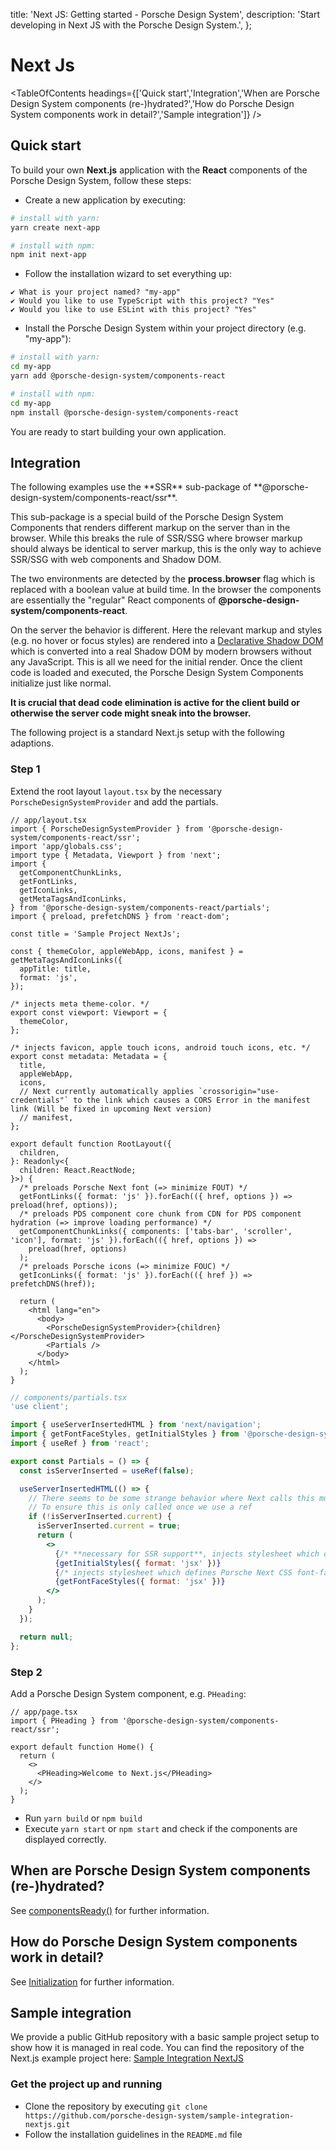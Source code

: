 
  title: 'Next JS: Getting started - Porsche Design System',
  description: 'Start developing in Next JS with the Porsche Design System.',
};

# Next Js

<TableOfContents headings={['Quick start','Integration','When are Porsche Design System components (re-)hydrated?','How do Porsche Design System components work in detail?','Sample integration']} />

## Quick start

To build your own **Next.js** application with the **React** components of the Porsche Design System, follow these
steps:

- Create a new application by executing:

```bash
# install with yarn:
yarn create next-app

# install with npm:
npm init next-app
```

- Follow the installation wizard to set everything up:

```
✔ What is your project named? "my-app"
✔ Would you like to use TypeScript with this project? "Yes"
✔ Would you like to use ESLint with this project? "Yes"
```

- Install the Porsche Design System within your project directory (e.g. "my-app"):

```bash
# install with yarn:
cd my-app
yarn add @porsche-design-system/components-react

# install with npm:
cd my-app
npm install @porsche-design-system/components-react
```

You are ready to start building your own application.

## Integration

<Notification heading="Attention" state="warning">
  The following examples use the **SSR** sub-package of **@porsche-design-system/components-react/ssr**.

This sub-package is a special build of the Porsche Design System Components that renders different markup on the server
than in the browser. While this breaks the rule of SSR/SSG where browser markup should always be identical to server
markup, this is the only way to achieve SSR/SSG with web components and Shadow DOM.

The two environments are detected by the **process.browser** flag which is replaced with a boolean value at build time.
In the browser the components are essentially the "regular" React components of
**@porsche-design-system/components-react**.

On the server the behavior is different. Here the relevant markup and styles (e.g. no hover or focus styles) are
rendered into a [Declarative Shadow DOM](https://web.dev/declarative-shadow-dom) which is converted into a real Shadow
DOM by modern browsers without any JavaScript. This is all we need for the initial render. Once the client code is
loaded and executed, the Porsche Design System Components initialize just like normal.

**It is crucial that dead code elimination is active for the client build or otherwise the server code might sneak into
the browser.**

</Notification>

The following project is a standard Next.js setup with the following adaptions.

### Step 1

Extend the root layout `layout.tsx` by the necessary `PorscheDesignSystemProvider` and add the partials.

```tsx
// app/layout.tsx
import { PorscheDesignSystemProvider } from '@porsche-design-system/components-react/ssr';
import 'app/globals.css';
import type { Metadata, Viewport } from 'next';
import {
  getComponentChunkLinks,
  getFontLinks,
  getIconLinks,
  getMetaTagsAndIconLinks,
} from '@porsche-design-system/components-react/partials';
import { preload, prefetchDNS } from 'react-dom';

const title = 'Sample Project NextJs';

const { themeColor, appleWebApp, icons, manifest } = getMetaTagsAndIconLinks({
  appTitle: title,
  format: 'js',
});

/* injects meta theme-color. */
export const viewport: Viewport = {
  themeColor,
};

/* injects favicon, apple touch icons, android touch icons, etc. */
export const metadata: Metadata = {
  title,
  appleWebApp,
  icons,
  // Next currently automatically applies `crossorigin="use-credentials"` to the link which causes a CORS Error in the manifest link (Will be fixed in upcoming Next version)
  // manifest,
};

export default function RootLayout({
  children,
}: Readonly<{
  children: React.ReactNode;
}>) {
  /* preloads Porsche Next font (=> minimize FOUT) */
  getFontLinks({ format: 'js' }).forEach(({ href, options }) => preload(href, options));
  /* preloads PDS component core chunk from CDN for PDS component hydration (=> improve loading performance) */
  getComponentChunkLinks({ components: ['tabs-bar', 'scroller', 'icon'], format: 'js' }).forEach(({ href, options }) =>
    preload(href, options)
  );
  /* preloads Porsche icons (=> minimize FOUC) */
  getIconLinks({ format: 'js' }).forEach(({ href }) => prefetchDNS(href));

  return (
    <html lang="en">
      <body>
        <PorscheDesignSystemProvider>{children}</PorscheDesignSystemProvider>
        <Partials />
      </body>
    </html>
  );
}
```

```jsx
// components/partials.tsx
'use client';

import { useServerInsertedHTML } from 'next/navigation';
import { getFontFaceStyles, getInitialStyles } from '@porsche-design-system/components-react/partials';
import { useRef } from 'react';

export const Partials = () => {
  const isServerInserted = useRef(false);

  useServerInsertedHTML(() => {
    // There seems to be some strange behavior where Next calls this multiple times
    // To ensure this is only called once we use a ref
    if (!isServerInserted.current) {
      isServerInserted.current = true;
      return (
        <>
          {/* **necessary for SSR support**, injects stylesheet which defines visibility of pre-hydrated PDS components */}
          {getInitialStyles({ format: 'jsx' })}
          {/* injects stylesheet which defines Porsche Next CSS font-face definition (=> minimize FOUT) */}
          {getFontFaceStyles({ format: 'jsx' })}
        </>
      );
    }
  });

  return null;
};
```

### Step 2

Add a Porsche Design System component, e.g. `PHeading`:

```tsx
// app/page.tsx
import { PHeading } from '@porsche-design-system/components-react/ssr';

export default function Home() {
  return (
    <>
      <PHeading>Welcome to Next.js</PHeading>
    </>
  );
}
```

- Run `yarn build` or `npm build`
- Execute `yarn start` or `npm start` and check if the components are displayed correctly.

## When are Porsche Design System components (re-)hydrated?

See [componentsReady()](/developing/components-ready) for further information.

## How do Porsche Design System components work in detail?

See [Initialization](/must-know/initialization/introduction) for further information.

## Sample integration

We provide a public GitHub repository with a basic sample project setup to show how it is managed in real code. You can
find the repository of the Next.js example project here:
[Sample Integration NextJS](https://github.com/porsche-design-system/sample-integration-nextjs)

### Get the project up and running

- Clone the repository by executing `git clone https://github.com/porsche-design-system/sample-integration-nextjs.git`
- Follow the installation guidelines in the `README.md` file
